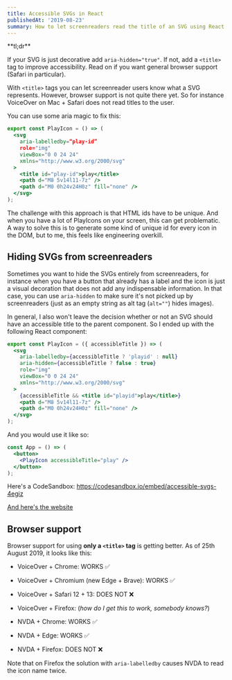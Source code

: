 ```yaml
---
title: Accessible SVGs in React
publishedAt: '2019-08-23'
summary: How to let screenreaders read the title of an SVG using React
---
```


<Disclaimer>
  **tl;dr**
  
  If your SVG is just decorative add `aria-hidden="true"`. If not, add a `<title>` tag to improve accessibility.
  Read on if you want general browser support (Safari in particular).
</Disclaimer>

With `<title>` tags you can let screenreader users know what a SVG represents. However, browser support is not quite there yet. So for instance VoiceOver on Mac + Safari does not read titles to the user.

You can use some aria magic to fix this:

```jsx
export const PlayIcon = () => (
  <svg
    aria-labelledby=“play-id”
    role="img"
    viewBox="0 0 24 24"
    xmlns="http://www.w3.org/2000/svg"
  >
    <title id="play-id">play</title>
    <path d="M8 5v14l11-7z" />
    <path d="M0 0h24v24H0z" fill="none" />
  </svg>
);
```

The challenge with this approach is that HTML ids have to be unique. And when you have a lot of PlayIcons on your screen, this can get problematic. A way to solve this is to generate some kind of unique id for every icon in the DOM, but to me, this feels like engineering overkill.

## Hiding SVGs from screenreaders

Sometimes you want to hide the SVGs entirely from screenreaders, for instance when you have a button that already has a label and the icon is just a visual decoration that does not add any indispensable information. In that case, you can use `aria-hidden` to make sure it's not picked up by screenreaders (just as an empty string as alt tag (`alt=""`) hides images).

In general, I also won't leave the decision whether or not an SVG should have an accessible title to the parent component. So I ended up with the following React component:

```jsx
export const PlayIcon = ({ accessibleTitle }) => (
  <svg
    aria-labelledby={accessibleTitle ? 'playid' : null}
    aria-hidden={accessibleTitle ? false : true}
    role="img"
    viewBox="0 0 24 24"
    xmlns="http://www.w3.org/2000/svg"
  >
    {accessibleTitle && <title id="playid">play</title>}
    <path d="M8 5v14l11-7z" />
    <path d="M0 0h24v24H0z" fill="none" />
  </svg>
);
```

And you would use it like so:

```jsx
const App = () => (
  <button>
    <PlayIcon accessibleTitle="play" />
  </button>
);
```

Here's a CodeSandbox: https://codesandbox.io/embed/accessible-svgs-4egiz

[And here's the website](https://4egiz.csb.app/)

## Browser support

Browser support for using **only a `<title>` tag** is getting better. As of 25th August 2019, it looks like this:

- VoiceOver + Chrome: WORKS ✅
- VoiceOver + Chromium (new Edge + Brave): WORKS ✅
- VoiceOver + Safari 12 + 13: DOES NOT ❌
- VoiceOver + Firefox: (_how do I get this to work, somebody knows?_)

- NVDA + Chrome: WORKS ✅
- NVDA + Edge: WORKS ✅
- NVDA + Firefox: DOES NOT ❌

Note that on Firefox the solution with `aria-labelledby` causes NVDA to read the icon name twice.
